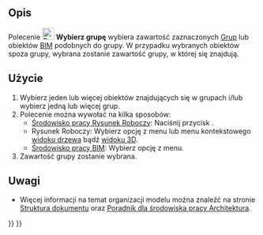 <languages/>

{{Docnav/pl
|[[Draft_AddToGroup/pl|Dodaj do grupy]]
|[[Draft_AddConstruction/pl|Dodaj do grupy konstrukcyjnej]]
|[[Draft_Workbench/pl|środowisko pracy Rysunek Roboczy]]
|IconL=Draft_AddToGroup.svg
|IconR=Draft_AddConstruction.svg
|IconC=Workbench_Draft.svg
}}

{{GuiCommand/pl
|Name=Draft SelectGroup
|Name/pl=Rysunek Roboczy: Wybierz grupę
|MenuLocation=Narzędzia → Wybierz grupę
|Workbenches=[[Draft_Workbench/pl|Rysunek Roboczy]], [[BIM_Workbench/pl|BIM]]
|SeeAlso=[[Std_Group/pl|Grupa]], [[Draft_AddToGroup|Dodaj do grupy]], [[Draft_AddConstruction/pl|Dodaj do grupy konstrukcyjnej]], [[Draft_AutoGroup/pl|Grupowanie automatyczne]]
}}

<span id="Description"></span>
==Opis== 

Polecenie [[Image:Draft_SelectGroup.svg|24px]] '''Wybierz grupę''' wybiera zawartość zaznaczonych [[Std_Group/pl|Grup]] lub obiektów [[BIM_Workbench/pl|BIM]] podobnych do grupy. W przypadku wybranych obiektów spoza grupy, wybrana zostanie zawartość grupy, w której się znajdują.

<span id="Usage"></span>
==Użycie== 

# Wybierz jeden lub więcej obiektów znajdujących się w grupach i/lub wybierz jedną lub więcej grup.
# Polecenie można wywołać na kilka sposobów:
#* [[Draft_Workbench/pl|Środowisko pracy Rysunek Roboczy]]: Naciśnij przycisk {{Button|[[Image:Draft_SelectGroup.svg|16px]] '''Wybierz grupę'''}}.
#* Rysunek Roboczy: Wybierz opcję {{MenuCommand|Narzędzia → [[Image:Draft_SelectGroup.svg|16px]] Wybierz grupę}} z menu lub menu kontekstowego [[Tree_view/pl|widoku drzewa]] bądź [[3D_view/pl|widoku 3D]].
#* [[BIM_Workbench/pl|Środowisko pracy BIM]]: Wybierz opcję {{MenuCommand|Narzędzia → [[Image:Draft_SelectGroup.svg|16px]] Wybierz grupę}} z menu.
# Zawartość grupy zostanie wybrana.

<span id="Notes"></span>
==Uwagi==

* Więcej informacji na temat organizacji modelu można znaleźć na stronie [[Document_structure/pl|Struktura dokumentu]] oraz [[Arch_tutorial/pl#Porządkowanie_modelu|Poradnik dla środowiska pracy Architektura]].


{{Docnav/pl
|[[Draft_AddToGroup/pl|Dodaj do grupy]]
|[[Draft_AddConstruction/pl|Dodaj do grupy konstrukcyjnej]]
|[[Draft_Workbench/pl|środowisko pracy Rysunek Roboczy]]
|IconL=Draft_AddToGroup.svg
|IconR=Draft_AddConstruction.svg
|IconC=Workbench_Draft.svg
}}

{{Draft Tools navi{{#translation:}}}}
{{Userdocnavi{{#translation:}}}}